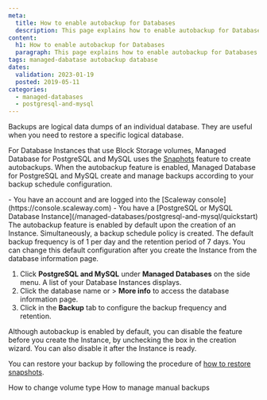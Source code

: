 ```yaml
---
meta:
  title: How to enable autobackup for Databases
  description: This page explains how to enable autobackup for Databases
content:
  h1: How to enable autobackup for Databases
  paragraph: This page explains how to enable autobackup for Databases
tags: managed-dabatase autobackup database 
dates:
  validation: 2023-01-19
  posted: 2019-05-11
categories:
  - managed-databases
  - postgresql-and-mysql
---
```


Backups are logical data dumps of an individual database. They are useful when you need to restore a specific logical database. 

For Database Instances that use Block Storage volumes, Managed Database for PostgreSQL and MySQL uses the [Snaphots](/managed-databases/postgresql-and-mysql/how-to/manage-snapshots/) feature to create autobackups. When the autobackup feature is enabled, Managed Database for PostgreSQL and MySQL create and manage backups according to your backup schedule configuration. 

<Macro id="iam-requirements" />
 
<Message type="requirement">
  - You have an account and are logged into the [Scaleway console](https://console.scaleway.com)
  - You have a [PostgreSQL or MySQL Database Instance](/managed-databases/postgresql-and-mysql/quickstart)
</Message>


  <Message type="note">
    The autobackup feature is enabled by default upon the creation of an Instance. Simultaneously, a backup schedule policy is created. The default backup frequency is of 1 per day and the retention period of 7 days. You can change this default configuration after you create the Instance from the database information page.
  </Message>

1. Click **PostgreSQL and MySQL** under **Managed Databases** on the side menu. A list of your Database Instances displays.
2. Click the database name or <Icon name="more" /> > **More info** to access the database information page.
3. Click <Icon name="edit" /> in the **Backup** tab to configure the backup frequency and retention.
    <Lightbox src="scaleway-dbaas-backup.webp" alt="" />

  <Message type="note">
    Although autobackup is enabled by default, you can disable the feature before you create the Instance, by unchecking the box in the creation wizard. You can also disable it after the Instance is ready.
  </Message>

You can restore your backup by following the procedure of [how to restore snapshots](/managed-databases/postgresql-and-mysql/how-to/manage-snapshots/#how-to-restore-snapshots).


<Navigation title="See Also">
  <PreviousButton to="/managed-databases/postgresql-and-mysql/how-to/change-volume-type/">How to change volume type</PreviousButton>
  <NextButton to="/managed-databases/postgresql-and-mysql/how-to/manage-manual-backups/">How to manage manual backups</NextButton>
</Navigation>
